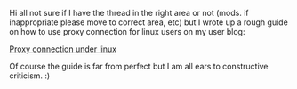 Hi all not sure if I have the thread in the right area or not (mods. if inappropriate please move to correct area, etc) but I wrote up a rough guide on how to use proxy connection for linux users on my user blog:

[[User blog:Crazy teitoku/Proxy connection under linux | Proxy connection under linux]]

Of course the guide is far from perfect but I am all ears to constructive criticism. :) <ac_metadata title="Proxy connection with linux." related_topics=""> </ac_metadata>